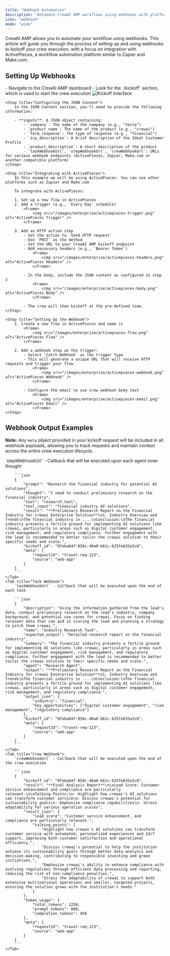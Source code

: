 ```yaml
---
title: "Webhook Automation"
description: "Automate CrewAI AMP workflows using webhooks with platforms like ActivePieces, Zapier, and Make.com"
icon: "webhook"
mode: "wide"
---
```


CrewAI AMP allows you to automate your workflow using webhooks. This article will guide you through the process of setting up and using webhooks to kickoff your crew execution, with a focus on integration with ActivePieces, a workflow automation platform similar to Zapier and Make.com.

## Setting Up Webhooks

<Steps>
    <Step title="Accessing the Kickoff Interface">
        - Navigate to the CrewAI AMP dashboard
        - Look for the `/kickoff` section, which is used to start the crew execution
            <Frame>
                <img src="/images/enterprise/kickoff-interface.png" alt="Kickoff Interface" />
            </Frame>
    </Step>

    <Step title="Configuring the JSON Content">
        In the JSON Content section, you'll need to provide the following information:

        - **inputs**: A JSON object containing:
            - `company`: The name of the company (e.g., "tesla")
            - `product_name`: The name of the product (e.g., "crewai")
            - `form_response`: The type of response (e.g., "financial")
            - `icp_description`: A brief description of the Ideal Customer Profile
            - `product_description`: A short description of the product
            - `taskWebhookUrl`, `stepWebhookUrl`, `crewWebhookUrl`: URLs for various webhook endpoints (ActivePieces, Zapier, Make.com or another compatible platform)
    </Step>

    <Step title="Integrating with ActivePieces">
        In this example we will be using ActivePieces. You can use other platforms such as Zapier and Make.com

        To integrate with ActivePieces:

        1. Set up a new flow in ActivePieces
        2. Add a trigger (e.g., `Every Day` schedule)
            <Frame>
                <img src="/images/enterprise/activepieces-trigger.png" alt="ActivePieces Trigger" />
            </Frame>

        3. Add an HTTP action step
            - Set the action to `Send HTTP request`
            - Use `POST` as the method
            - Set the URL to your CrewAI AMP kickoff endpoint
            - Add necessary headers (e.g., `Bearer Token`)
                <Frame>
                    <img src="/images/enterprise/activepieces-headers.png" alt="ActivePieces Headers" />
                </Frame>

            - In the body, include the JSON content as configured in step 2
                <Frame>
                    <img src="/images/enterprise/activepieces-body.png" alt="ActivePieces Body" />
                </Frame>

            - The crew will then kickoff at the pre-defined time.
    </Step>

    <Step title="Setting Up the Webhook">
        1. Create a new flow in ActivePieces and name it 
            <Frame>
                <img src="/images/enterprise/activepieces-flow.png" alt="ActivePieces Flow" />
            </Frame>

        2. Add a webhook step as the trigger:
            - Select `Catch Webhook` as the trigger type
            - This will generate a unique URL that will receive HTTP requests and trigger your flow
                <Frame>
                    <img src="/images/enterprise/activepieces-webhook.png" alt="ActivePieces Webhook" />
                </Frame>

            - Configure the email to use crew webhook body text
                <Frame>
                    <img src="/images/enterprise/activepieces-email.png" alt="ActivePieces Email" />
                </Frame>
    </Step>
</Steps>

## Webhook Output Examples

**Note:** Any `meta` object provided in your kickoff request will be included in all webhook payloads, allowing you to track requests and maintain context across the entire crew execution lifecycle.

<Tabs>
    <Tab title="Step Webhook">
        `stepWebhookUrl` - Callback that will be executed upon each agent inner thought

        ```json
        {
            "prompt": "Research the financial industry for potential AI solutions",
            "thought": "I need to conduct preliminary research on the financial industry",
            "tool": "research_tool",
            "tool_input": "financial industry AI solutions",
            "result": "**Preliminary Research Report on the Financial Industry for crewai Enterprise Solution**\n1. Industry Overview and Trends\nThe financial industry in ....\nConclusion:\nThe financial industry presents a fertile ground for implementing AI solutions like crewai, particularly in areas such as digital customer engagement, risk management, and regulatory compliance. Further engagement with the lead is recommended to better tailor the crewai solution to their specific needs and scale.",
            "kickoff_id": "97eba64f-958c-40a0-b61c-625fe635a3c0",
            "meta": {
                "requestId": "travel-req-123",
                "source": "web-app"
            }
        }
        ```
    </Tab>
    <Tab title="Task Webhook">
        `taskWebhookUrl` - Callback that will be executed upon the end of each task

        ```json
        {
            "description": "Using the information gathered from the lead's data, conduct preliminary research on the lead's industry, company background, and potential use cases for crewai. Focus on finding relevant data that can aid in scoring the lead and planning a strategy to pitch them crewai.",
            "name": "Industry Research Task",
            "expected_output": "Detailed research report on the financial industry",
            "summary": "The financial industry presents a fertile ground for implementing AI solutions like crewai, particularly in areas such as digital customer engagement, risk management, and regulatory compliance. Further engagement with the lead is recommended to better tailor the crewai solution to their specific needs and scale.",
            "agent": "Research Agent",
            "output": "**Preliminary Research Report on the Financial Industry for crewai Enterprise Solution**\n1. Industry Overview and Trends\nThe financial industry in ....\nConclusion:\nThe financial industry presents a fertile ground for implementing AI solutions like crewai, particularly in areas such as digital customer engagement, risk management, and regulatory compliance.",
            "output_json": {
                "industry": "financial",
                "key_opportunities": ["digital customer engagement", "risk management", "regulatory compliance"]
            },
            "kickoff_id": "97eba64f-958c-40a0-b61c-625fe635a3c0",
            "meta": {
                "requestId": "travel-req-123",
                "source": "web-app"
            }
        }
        ```
    </Tab>
    <Tab title="Crew Webhook">
        `crewWebhookUrl` - Callback that will be executed upon the end of the crew execution

        ```json
        {
            "kickoff_id": "97eba64f-958c-40a0-b61c-625fe635a3c0",
            "result": "**Final Analysis Report**\n\nLead Score: Customer service enhancement and compliance are particularly relevant.\n\nTalking Points:\n- Highlight how crewai's AI solutions can transform customer service\n- Discuss crewai's potential for sustainability goals\n- Emphasize compliance capabilities\n- Stress adaptability for various operation scales",
            "result_json": {
                "lead_score": "Customer service enhancement, and compliance are particularly relevant.",
                "talking_points": [
                    "Highlight how crewai's AI solutions can transform customer service with automated, personalized experiences and 24/7 support, improving both customer satisfaction and operational efficiency.",
                    "Discuss crewai's potential to help the institution achieve its sustainability goals through better data analysis and decision-making, contributing to responsible investing and green initiatives.",
                    "Emphasize crewai's ability to enhance compliance with evolving regulations through efficient data processing and reporting, reducing the risk of non-compliance penalties.",
                    "Stress the adaptability of crewai to support both extensive multinational operations and smaller, targeted projects, ensuring the solution grows with the institution's needs."
                ]
            },
            "token_usage": {
                "total_tokens": 1250,
                "prompt_tokens": 800,
                "completion_tokens": 450
            },
            "meta": {
                "requestId": "travel-req-123",
                "source": "web-app"
            }
        }
        ```
    </Tab>
</Tabs> 